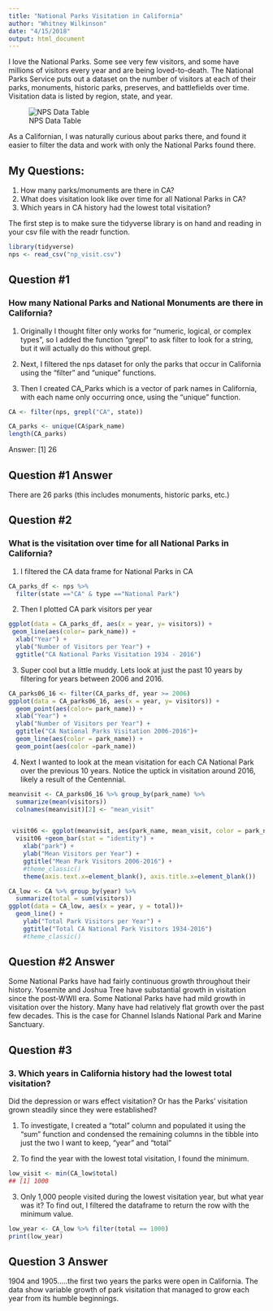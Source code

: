 ```yaml
---
title: "National Parks Visitation in California"
author: "Whitney Wilkinson"
date: "4/15/2018"
output: html_document
---
```


I love the National Parks. Some see very few visitors, and some have millions of visitors every year and are being loved-to-death. The National Parks Service puts out a dataset on the number of visitors at each of their parks, monuments, historic parks, preserves, and battlefields over time. Visitation data is listed by region, state, and year.  

![NPS Data Table](/Users/wwilkinson414/Documents/R Stats Class/R Practice/Blogdown/NPS Post/images/nps_table_img.png)

As a Californian, I was naturally curious about parks there, and found it easier to filter the data and work with only the National Parks found there.  

## My Questions:

1. How many parks/monuments are there in CA?
2. What does visitation look like over time for all National Parks in CA? 
3. Which years in CA history had the lowest total visitation?

The first step is to make sure the tidyverse library is on hand and reading in your csv file with the readr function.

```r
library(tidyverse)
nps <- read_csv("np_visit.csv")
```


## Question #1 
### How many National Parks and National Monuments are there in California?


1. Originally I thought filter only works for "numeric, logical, or complex types", so I  added the function "grepl" to ask filter to look for a string, but it will actually do this without grepl. 

2. Next, I filtered the nps dataset for only the parks that occur in California using the "filter" and "unique" functions. 

3. Then I created CA_Parks which is a vector of park names in California, with each name only occurring once, using the "unique" function. 



```r
CA <- filter(nps, grepl("CA", state))

CA_parks <- unique(CA$park_name)
length(CA_parks)
```

Answer: [1] 26

## Question #1 Answer 
There are 26 parks (this includes monuments, historic parks, etc.)





## Question #2 
### What is the visitation over time for all National Parks in California? 


1. I filtered the CA data frame for National Parks in CA

```r
CA_parks_df <- nps %>% 
  filter(state =="CA" & type =="National Park")
```

2. Then I plotted CA park visitors per year

```r
ggplot(data = CA_parks_df, aes(x = year, y= visitors)) +
 geom_line(aes(color= park_name)) +
  xlab("Year") +
  ylab("Number of Visitors per Year") +
  ggtitle("CA National Parks Visitation 1934 - 2016")
```



3. Super cool but a little muddy. Lets look at just the past 10 years by filtering for years between 2006 and 2016.



```r
CA_parks06_16 <- filter(CA_parks_df, year >= 2006)
ggplot(data = CA_parks06_16, aes(x = year, y= visitors)) +
  geom_point(aes(color= park_name)) +
  xlab("Year") +
  ylab("Number of Visitors per Year") +
  ggtitle("CA National Parks Visitation 2006-2016")+
  geom_line(aes(color = park_name)) +
  geom_point(aes(color =park_name))
```

 

4. Next I wanted to look at the mean visitation for each CA National Park over the previous 10 years. Notice the uptick in visitation around 2016, likely a result of the Centennial. 


```r
meanvisit <- CA_parks06_16 %>% group_by(park_name) %>% 
  summarize(mean(visitors))
  colnames(meanvisit)[2] <- "mean_visit"


 visit06 <- ggplot(meanvisit, aes(park_name, mean_visit, color = park_name, fill = park_name))
  visit06 +geom_bar(stat = "identity") +
    xlab("park") +
    ylab("Mean Visitors per Year") +
    ggtitle("Mean Park Visitors 2006-2016") +
    #theme_classic()
    theme(axis.text.x=element_blank(), axis.title.x=element_blank())
```


```r
CA_low <- CA %>% group_by(year) %>% 
  summarize(total = sum(visitors))
ggplot(data = CA_low, aes(x = year, y = total))+
  geom_line() +
    ylab("Total Park Visitors per Year") +
    ggtitle("Total CA National Park Visitors 1934-2016")
    #theme_classic()
```



## Question #2 Answer
Some National Parks have had fairly continuous growth throughout their history. Yosemite and Joshua Tree have substantial growth in visitation since the post-WWII era. Some National Parks have had mild growth in visitation over the history. Many have had relatively flat growth over the past few decades. This is the case for Channel Islands National Park and Marine Sanctuary.
  

## Question #3
### 3. Which years in California history had the lowest total visitation?


Did the depression or wars effect visitation? Or has the Parks' visitation grown steadily since they were established? 



1. To investigate, I created a "total" column and populated it using the "sum" function and condensed the remaining columns in the tibble into just the two I want to keep, "year" and "total" 


 2. To find the year with the lowest total visitation, I found the minimum. 


```r
low_visit <- min(CA_low$total)
## [1] 1000
```

3. Only 1,000 people visited during the lowest visitation year, but what year was it? To find out, I filtered the dataframe to return the row with the minimum value. 

```r
low_year <- CA_low %>% filter(total == 1000)
print(low_year)
```


## Question 3 Answer 

1904 and 1905.....the first two years the parks were open in California. The data show variable growth of park visitation that managed to grow each year from its humble beginnings. 







